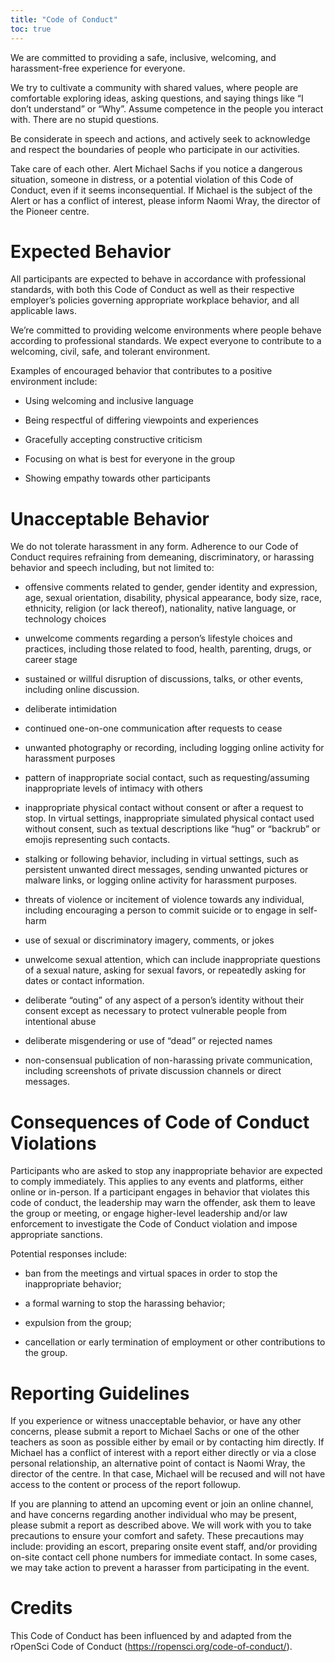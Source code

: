 ```yaml
---
title: "Code of Conduct"
toc: true
---
```


We are committed to providing a safe, inclusive, welcoming, and
harassment-free experience for everyone.

We try to cultivate a community with shared values, where people are
comfortable exploring ideas, asking questions, and saying things like "I
don't understand" or "Why". Assume competence in the people you interact
with. There are no stupid questions.

Be considerate in speech and actions, and actively seek to acknowledge
and respect the boundaries of people who participate in our activities.

Take care of each other. Alert Michael Sachs if you notice a dangerous situation,
someone in distress, or a potential violation of this Code of Conduct,
even if it seems inconsequential. If Michael is the subject of the Alert or
has a conflict of interest, please inform Naomi Wray, the director of the Pioneer centre.

Expected Behavior {#expected-behavior .unnumbered}
=================

All participants are expected to behave in
accordance with professional standards, with both this Code of Conduct
as well as their respective employer's policies governing appropriate
workplace behavior, and all applicable laws.

We're committed to providing welcome environments where people behave
according to professional standards. We expect everyone to contribute to
a welcoming, civil, safe, and tolerant environment.

Examples of encouraged behavior that contributes to a positive
environment include:

-   Using welcoming and inclusive language

-   Being respectful of differing viewpoints and experiences

-   Gracefully accepting constructive criticism

-   Focusing on what is best for everyone in the group

-   Showing empathy towards other participants

Unacceptable Behavior {#unacceptable-behavior .unnumbered}
=====================

We do not tolerate harassment in any form. Adherence to our Code of
Conduct requires refraining from demeaning, discriminatory, or harassing
behavior and speech including, but not limited to:

-   offensive comments related to gender, gender identity and
    expression, age, sexual orientation, disability, physical
    appearance, body size, race, ethnicity, religion (or lack thereof),
    nationality, native language, or technology choices

-   unwelcome comments regarding a person's lifestyle choices and
    practices, including those related to food, health, parenting,
    drugs, or career stage

-   sustained or willful disruption of discussions, talks, or other
    events, including online discussion.

-   deliberate intimidation

-   continued one-on-one communication after requests to cease

-   unwanted photography or recording, including logging online activity
    for harassment purposes

-   pattern of inappropriate social contact, such as requesting/assuming
    inappropriate levels of intimacy with others

-   inappropriate physical contact without consent or after a request to
    stop. In virtual settings, inappropriate simulated physical contact
    used without consent, such as textual descriptions like "hug" or
    "backrub" or emojis representing such contacts.

-   stalking or following behavior, including in virtual settings, such
    as persistent unwanted direct messages, sending unwanted pictures or
    malware links, or logging online activity for harassment purposes.

-   threats of violence or incitement of violence towards any
    individual, including encouraging a person to commit suicide or to
    engage in self-harm

-   use of sexual or discriminatory imagery, comments, or jokes

-   unwelcome sexual attention, which can include inappropriate
    questions of a sexual nature, asking for sexual favors, or
    repeatedly asking for dates or contact information.

-   deliberate "outing" of any aspect of a person's identity without
    their consent except as necessary to protect vulnerable people from
    intentional abuse

-   deliberate misgendering or use of "dead" or rejected names

-   non-consensual publication of non-harassing private communication,
    including screenshots of private discussion channels or direct
    messages.

Consequences of Code of Conduct Violations {#consequences-of-code-of-conduct-violations .unnumbered}
==========================================

Participants who are asked to stop any inappropriate behavior are
expected to comply immediately. This applies to any events and
platforms, either online or in-person. If a participant engages in
behavior that violates this code of conduct, the leadership may warn the
offender, ask them to leave the group or meeting, or engage higher-level
leadership and/or law enforcement to investigate the Code of Conduct
violation and impose appropriate sanctions.

Potential responses include:

-   ban from the meetings and virtual spaces in order to stop the
    inappropriate behavior;

-   a formal warning to stop the harassing behavior;

-   expulsion from the group;

-   cancellation or early termination of employment or other
    contributions to the group.

Reporting Guidelines {#reporting-guidelines .unnumbered}
====================

If you experience or witness unacceptable behavior, or have any other
concerns, please submit a report to Michael Sachs or one of the other teachers as soon as possible either
by email or by contacting him directly. If Michael has a conflict of
interest with a report either directly or via a close personal
relationship, an alternative point of contact is Naomi Wray, the director of the centre. In that case, Michael will be recused and will not have access to
the content or process of the report followup.

If you are planning to attend an upcoming event or join an online
channel, and have concerns regarding another individual who may be
present, please submit a report as described above. We will work with
you to take precautions to ensure your comfort and safety. These
precautions may include: providing an escort, preparing onsite event
staff, and/or providing on-site contact cell phone numbers for immediate
contact. In some cases, we may take action to prevent a harasser from
participating in the event.

Credits {#credits .unnumbered}
=======

This Code of Conduct has been influenced by and adapted from the
rOpenSci Code of Conduct (<https://ropensci.org/code-of-conduct/>).
